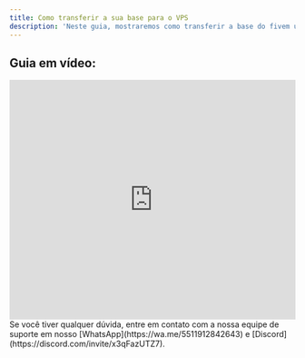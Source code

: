 ```yaml
---
title: Como transferir a sua base para o VPS
description: 'Neste guia, mostraremos como transferir a base do fivem utilizando google drive e o filezilla.'
---
```


## Guia em vídeo:
<iframe
  width="100%"
  height="422"
  src="https://www.youtube.com/embed/1VOd-4mTlAw?si=HKMIH7KDUjEV3BZ2"
  title="YouTube video player"
  frameborder="0"
  allow="accelerometer; autoplay; clipboard-write; encrypted-media; gyroscope; picture-in-picture"
  allowfullscreen
></iframe>

<Check>
Se você tiver qualquer dúvida, entre em contato com a nossa equipe de suporte
em nosso [WhatsApp](https://wa.me/5511912842643) 
e [Discord](https://discord.com/invite/x3qFazUTZ7).
</Check>